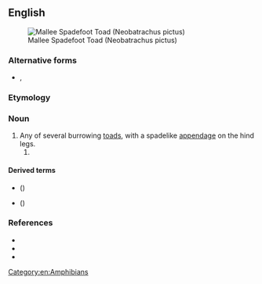 {{also|spade-foot|spade foot}}
==English==
[[File:Mallee Spadefoot Toad (Neobatrachus pictus) (8743390489).jpg|thumb|Mallee Spadefoot Toad (Neobatrachus pictus)]]

===Alternative forms===
* {{l|en|spade-foot}}, {{l|en|spade foot}}

===Etymology===
{{compound|en|spade|foot}}

===Noun===
{{en-noun}}

# Any of several burrowing [[toad]]s, with a spadelike [[appendage]] on the hind legs.
## {{taxlink|Scaphiopodidae|genus|noshow=1}}

====Derived terms====
* {{vern|North American spadefoot|pl=s}} ({{taxlink|Scaphiopus|genus|ver=190916}})
* {{vern|western spadefoot|pl=s}} ({{taxlink|Spea|genus|ver=190916}})

===References===
* {{pedia}}
* {{specieslite|Caphiopus|i=1}}
* {{comcatlite|Caphiopus|i=1}}

[[Category:en:Amphibians]]